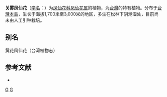 {{Speciesbox 
| taxon = Impatiens tayemonii
| authority = [[早田文藏|Hayata]]
}}

'''关雾凤仙花'''（[[学名|学名]]：{{lang|la|''Impatiens tayemonii''}}）为[[凤仙花科|凤仙花科]][[凤仙花属|凤仙花属]]的植物，为[[台灣|台灣]]的特有植物。分布于[[台灣島|台灣本島]]，生长于海拔1,700米至3,000米的地区，多生在松林下阴潮湿处，目前尚未由人工引种栽培。

== 别名 ==
黄花凤仙花（台湾植物志）

== 参考文献 ==
<div class="references-small">
* {{cite web| url =http://www.bioinfo.cn/db05/KmzwSpecies.php?action=view&id=1951| title =关雾凤仙花| work =《中国高等植物数据库全库》| publisher =中国科学院微生物研究所| author =昆明植物研究所| accessdate =2009-02-22| deadurl =yes| archiveurl =https://web.archive.org/web/20160305094141/http://www.bioinfo.cn/db05/KmzwSpecies.php?action=view&id=1951| archivedate =2016-03-05}}
</div>
{{Taxonbar|from=Q10894025}}

[[Category:凤仙花属|G]]
[[Category:臺灣特有植物|G]]

{{植物小作品}}